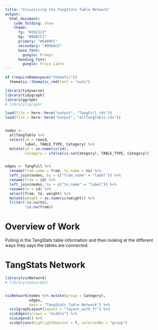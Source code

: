---
title: "Visualizing the TangStats Table Network"
output: 
  html_document:
    code_folding: show
    theme:
      fg: "#202123"
      bg: "#B8BCC2"
      primary: "#EA80FC"
      secondary: "#00DAC6"
      base_font:
        google: Prompt
      heading_font:
        google: Proza Libre
---

```{r setup, include=FALSE}
if (requireNamespace("thematic")) 
  thematic::thematic_rmd(font = "auto")

library(tidyverse)
library(tidygraph)
library(ggraph)
# library(igraph)

load(file = here::here("output", "TangFull.rds"))
load(file = here::here("output", "allTangTable.rds"))


nodes <- 
  allTangTable %>% 
  select(id = rowid,
         label, TABLE_TYPE, Category) %>% 
  mutate(id = as.numeric(id),
         Category = ifelse(is.na(Category), TABLE_TYPE, Category))


edges <- TangFull %>% 
  rename(from_name = from, to_name = to) %>% 
  left_join(nodes, by = c("from_name" = "label")) %>% 
  rename(from = id) %>%
  left_join(nodes, by = c("to_name" = "label")) %>% 
  rename(to = id) %>% 
  select(from, to, weight) %>% 
  mutate(weight = as.numeric(weight)) %>% 
  filter(!is.na(to),
         !is.na(from))

```

# Overview of Work

Pulling in the TangStats table information and then looking at the different ways they says the tables are connected. 


# TangStats Network

```{r}
library(visNetwork)
# library(networkD3)


visNetwork(nodes %>% mutate(group = Category), 
           edges,
           main = "TangStats Table Network") %>% 
  visIgraphLayout(layout = "layout_with_fr") %>% 
  visEdges(arrows = "middle") %>% 
  visLegend() %>% 
  visOptions(highlightNearest = T, selectedBy = "group")
```


